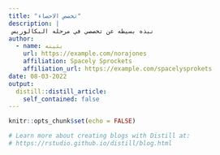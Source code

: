 ```yaml
---
title: "تخصص الاحصاء"
description: |
 نبذه بسيطه عن تخصصي في مرحله البكالوريس
author:
  - name: بثينه 
    url: https://example.com/norajones
    affiliation: Spacely Sprockets
    affiliation_url: https://example.com/spacelysprokets
date: 08-03-2022
output:
  distill::distill_article:
    self_contained: false
---
```


```r
knitr::opts_chunk$set(echo = FALSE)

# Learn more about creating blogs with Distill at:
# https://rstudio.github.io/distill/blog.html

```



